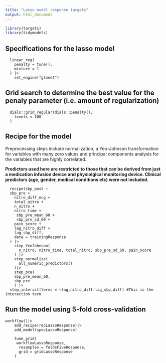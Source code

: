 ```yaml
---
title: "Lasso model response targets"
output: html_document
---
```


```r
library(targets)
library(tidymodels)
```

## Specifications for the lasso model

```targets
  linear_reg(
    penalty = tune(),
    mixture = 1
  ) |>
    set_engine("glmnet")
```

## Grid search to determine the best value for the penaly parameter (i.e. amount of regularization)

```targets
  dials::grid_regular(dials::penalty(),
    levels = 100
  )
```

## Recipe for the model

Preprocessing steps include normalization, a Yeo-Johnson transformation for variables with many zero values and principal components analysis for the variables that are highly correlated.

**Predictors used here are restricted to those that can be derived from just a medication infusion device and physiolgical monitoring device. Clinical predictors (age, gender, medical conditions etc) were not included.**

```targets
  recipe(sbp_post ~
  sbp_pre +
    nitro_diff_mcg +
    total_nitro +
    n_nitro +
    nitro_time +
     sbp_pre_mean_60 +
     sbp_pre_sd_60 +
    pain_score +
    lag_nitro_diff +
    lag_sbp_diff,
    data = trainingResponse
  ) |>
    step_YeoJohnson(
      n_nitro, nitro_time, total_nitro, sbp_pre_sd_60, pain_score
    ) |>
    step_normalize(
      all_numeric_predictors()
    )|>
    step_pca(
    sbp_pre_mean_60,
    sbp_pre
    ) |> 
  step_interact(terms = ~lag_nitro_diff:lag_sbp_diff) #This is the interaction term

```

## Run the model using 5-fold cross-validation

```targets
workflow()|>
    add_recipe(recLassoResponse)|>
    add_model(specLassoResponse)
```

```targets
    tune_grid(
     workflowLassoResponse,
      resamples = foldsFiveResponse,
      grid = gridLassoResponse
    )
```



